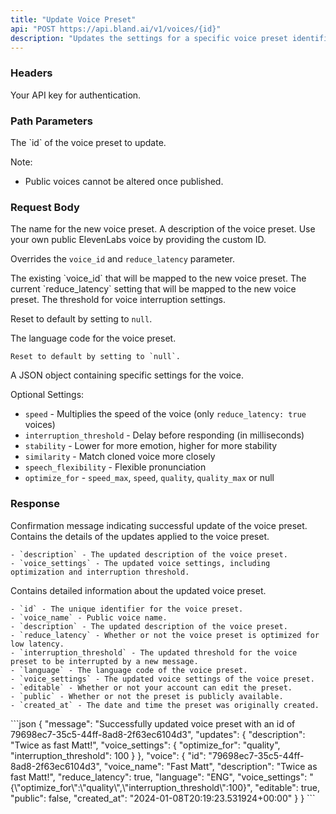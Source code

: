 ```yaml
---
title: "Update Voice Preset"
api: "POST https://api.bland.ai/v1/voices/{id}"
description: "Updates the settings for a specific voice preset identified by its voice ID."
---
```


### Headers

<ParamField header="authorization" type="string" required>
  Your API key for authentication.
</ParamField>

### Path Parameters

<ParamField query="id" type="string" required>
  The `id` of the voice preset to update.

  Note:
  - Public voices cannot be altered once published.
</ParamField>

### Request Body

<ParamField body="voice_name" type="string">
  The name for the new voice preset.
</ParamField>

<ParamField body="description" type="string">
  A description of the voice preset.
</ParamField>

<ParamField body="custom_id" type="string">
  Use your own public ElevenLabs voice by providing the custom ID.

  Overrides the `voice_id` and `reduce_latency` parameter.
</ParamField>

<ParamField body="voice_id" type="integer">
  The existing `voice_id` that will be mapped to the new voice preset.
</ParamField>

<ParamField body="reduce_latency" type="boolean">
  The current `reduce_latency` setting that will be mapped to the new voice preset.
</ParamField>

<ParamField body="interruption_threshold" type="integer" default={50}>
  The threshold for voice interruption settings.

  Reset to default by setting to `null`.
</ParamField>

<ParamField body="language" type="string">
  The language code for the voice preset.

    Reset to default by setting to `null`.
</ParamField>

<ParamField body="voice_settings" type="object">
  A JSON object containing specific settings for the voice.

  Optional Settings:
  - `speed` - Multiplies the speed of the voice (only `reduce_latency: true` voices)
  - `interruption_threshold` - Delay before responding (in milliseconds)
  - `stability` - Lower for more emotion, higher for more stability
  - `similarity` - Match cloned voice more closely
  - `speech_flexibility` - Flexible pronunciation
  - `optimize_for` - `speed_max`, `speed`, `quality`, `quality_max` or null
</ParamField>

### Response

<ResponseField type="string" name="message">
    Confirmation message indicating successful update of the voice preset.
</ResponseField>

<ResponseField type="object" name="updates">
    Contains the details of the updates applied to the voice preset. 
    
    - `description` - The updated description of the voice preset.
    - `voice_settings` - The updated voice settings, including optimization and interruption threshold.
</ResponseField>

<ResponseField type="object" name="voice">
    Contains detailed information about the updated voice preset. 
    
    - `id` - The unique identifier for the voice preset.
    - `voice_name` - Public voice name.
    - `description` - The updated description of the voice preset.
    - `reduce_latency` - Whether or not the voice preset is optimized for low latency.
    - `interruption_threshold` - The updated threshold for the voice preset to be interrupted by a new message.
    - `language` - The language code of the voice preset.
    - `voice_settings` - The updated voice settings of the voice preset.
    - `editable` - Whether or not your account can edit the preset.
    - `public` - Whether or not the preset is publicly available.
    - `created_at` - The date and time the preset was originally created.
</ResponseField>

<ResponseExample>
```json
{
    "message": "Successfully updated voice preset with an id of 79698ec7-35c5-44ff-8ad8-2f63ec6104d3",
    "updates": {
        "description": "Twice as fast Matt!",
        "voice_settings": {
            "optimize_for": "quality",
            "interruption_threshold": 100
        }
    },
    "voice": {
        "id": "79698ec7-35c5-44ff-8ad8-2f63ec6104d3",
        "voice_name": "Fast Matt",
        "description": "Twice as fast Matt!",
        "reduce_latency": true,
        "language": "ENG",
        "voice_settings": "{\"optimize_for\":\"quality\",\"interruption_threshold\":100}",
        "editable": true,
        "public": false,
        "created_at": "2024-01-08T20:19:23.531924+00:00"
    }
}
```
</ResponseExample>